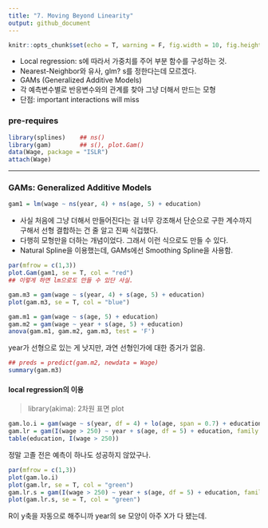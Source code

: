 ```yaml
---
title: "7. Moving Beyond Linearity"
output: github_document
---
```


```r
knitr::opts_chunk$set(echo = T, warning = F, fig.width = 10, fig.height = 6, fig.align = "center")
```

- Local regression: s에 따라서 가중치를 주어 부분 함수를 구성하는 것.
- Nearest-Neighbor와 유사, glm? s를 정한다는데 모르겠다.
- GAMs (Generalized Additive Models)
- 각 예측변수별로 반응변수와의 관계를 찾아 그냥 더해서 만드는 모형
- 단점: important interactions will miss

### pre-requires
```r
library(splines)    ## ns()
library(gam)        ## s(), plot.Gam()
data(Wage, package = "ISLR")
attach(Wage)
```

---

### GAMs: Generalized Additive Models
```r
gam1 = lm(wage ~ ns(year, 4) + ns(age, 5) + education)
```
- 사실 처음에 그냥 더해서 만들어진다는 걸 너무 강조해서 단순으로 구한 계수까지 구해서 선형 결합하는 건 줄 알고 진짜 식겁했다.
- 다행히 모형만을 더하는 개념이었다. 그래서 이런 식으로도 만들 수 있다.
- Natural Spline을 이용했는데, GAMs에선 Smoothing Spline을 사용함.

```r
par(mfrow = c(1,3))
plot.Gam(gam1, se = T, col = "red")
## 이렇게 하면 lm으로도 만들 수 있단 사실.

gam.m3 = gam(wage ~ s(year, 4) + s(age, 5) + education)
plot(gam.m3, se = T, col = "blue")
```

```r
gam.m1 = gam(wage ~ s(age, 5) + education)
gam.m2 = gam(wage ~ year + s(age, 5) + education)
anova(gam.m1, gam.m2, gam.m3, test = 'F')
```
year가 선형으로 있는 게 낫지만, 과연 선형인가에 대한 증거가 없음.

```r
## preds = predict(gam.m2, newdata = Wage)
summary(gam.m3)
```

#### local regression의 이용
> library(akima): 2차원 표면 plot

```r
gam.lo.i = gam(wage ~ s(year, df = 4) + lo(age, span = 0.7) + education)
gam.lr = gam(I(wage > 250) ~ year + s(age, df = 5) + education, family = binomial)
table(education, I(wage > 250))
```
정말 고졸 전은 예측이 하나도 성공하지 않았구나.

```r
par(mfrow = c(1,3))
plot(gam.lo.i)
plot(gam.lr, se = T, col = "green")
gam.lr.s = gam(I(wage > 250) ~ year + s(age, df = 5) + education, family = binomial, subset = (education != "1. < HS Grad"))
plot(gam.lr.s, se = T, col = "green")
```
R이 y축을 자동으로 해주니까 year의 se 모양이 아주 X가 다 됐는데.
